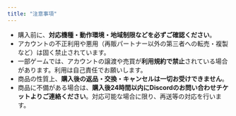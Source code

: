 ```yaml
---
title: "注意事項"
---
```


- 購入前に、**対応機種・動作環境・地域制限などを必ずご確認ください**。
- アカウントの不正利用や悪用（再販パートナー以外の第三者への転売・複製など）は固く禁止されています。
- 一部ゲームでは、アカウントの譲渡や売買が**利用規約で禁止**されている場合があります。利用は自己責任でお願いします。
- 商品の性質上、**購入後の返品・交換・キャンセルは一切お受けできません**。
- 商品に不備がある場合は、**購入後24時間以内にDiscordのお問い合わせチケットよりご連絡ください**。対応可能な場合に限り、再送等の対応を行います。